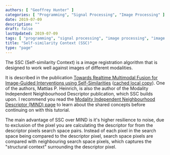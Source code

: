 ```yaml
---
authors: [ "Geoffrey Hunter" ]
categories: [ "Programming", "Signal Processing", "Image Processing" ]
date: 2019-07-09
description: ""
draft: false
lastUpdated: 2019-07-09
tags: [ "programming", "signal processing", "image processing", "image registration", "self-similarity context", "SSC", "modality independent neighbourhood descriptor", "MIND" ]
title: "Self-similarity Context (SSC)"
type: "page"
---
```



The SSC (Self-similarity Context) is a image registration algorithm that is designed to work well against images of different modalities.

It is described in the publication [Towards Realtime Multimodal Fusion for Image-Guided Interventions using Self-Similarities](http://www.mpheinrich.de/pub/miccai2013_943_mheinrich.pdf) ([cached local copy](TowardsRealtimeMultimodalFusionForImageGuidedInterventionsUsingSelfSimilarities.pdf)). One of the authors, Mattias P. Heinrich, is also the author of the Modality Independent Neighbourhood Descriptor publication, which SSC builds upon. I recommend you read the [Modality Independent Neighbourhood Descriptor (MIND) page](/programming/signal-processing/image-processing/image-registration/modality-independent-neighbourhood-descriptor-mind/) to learn about the shared concepts before continuing on with this tutorial.

The main advantage of SSC over MIND is it's higher resilience to noise, due to exclusion of the pixel you are calculating the descriptor for from the descriptor pixels search space pairs. Instead of each pixel in the search space being compared to the descriptor pixel, search space pixels are compared with neighbouring search space pixels, which captures the "structural context" surrounding the descriptor pixel.